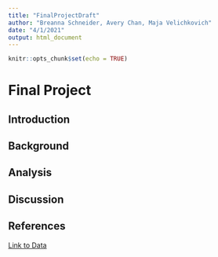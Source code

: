 ```yaml
---
title: "FinalProjectDraft"
author: "Breanna Schneider, Avery Chan, Maja Velichkovich"
date: "4/1/2021"
output: html_document
---
```


```r
knitr::opts_chunk$set(echo = TRUE)
```

# Final Project

## Introduction


## Background 


## Analysis


## Discussion


## References 

[Link to Data](https://www.kaggle.com/yamaerenay/spotify-dataset-19212020-160k-tracks)